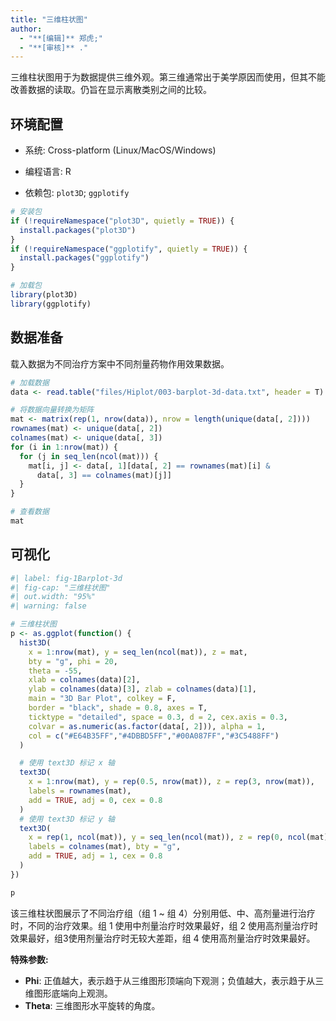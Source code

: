 ```yaml
---
title: "三维柱状图"
author:
  - "**[编辑]** 郑虎;"
  - "**[审核]** ."
---
```


三维柱状图用于为数据提供三维外观。第三维通常出于美学原因而使用，但其不能改善数据的读取。仍旨在显示离散类别之间的比较。

## 环境配置

-   系统: Cross-platform (Linux/MacOS/Windows)

-   编程语言: R

-   依赖包: `plot3D`; `ggplotify`

```r
# 安装包
if (!requireNamespace("plot3D", quietly = TRUE)) {
  install.packages("plot3D")
}
if (!requireNamespace("ggplotify", quietly = TRUE)) {
  install.packages("ggplotify")
}

# 加载包
library(plot3D)
library(ggplotify)
```

## 数据准备

载入数据为不同治疗方案中不同剂量药物作用效果数据。

```r
# 加载数据
data <- read.table("files/Hiplot/003-barplot-3d-data.txt", header = T)

# 将数据向量转换为矩阵
mat <- matrix(rep(1, nrow(data)), nrow = length(unique(data[, 2])))
rownames(mat) <- unique(data[, 2])
colnames(mat) <- unique(data[, 3])
for (i in 1:nrow(mat)) {
  for (j in seq_len(ncol(mat))) {
    mat[i, j] <- data[, 1][data[, 2] == rownames(mat)[i] &
      data[, 3] == colnames(mat)[j]]
  }
}

# 查看数据
mat
```

## 可视化

```r
#| label: fig-1Barplot-3d
#| fig-cap: "三维柱状图"
#| out.width: "95%"
#| warning: false

# 三维柱状图
p <- as.ggplot(function() {
  hist3D(
    x = 1:nrow(mat), y = seq_len(ncol(mat)), z = mat,
    bty = "g", phi = 20,
    theta = -55,
    xlab = colnames(data)[2],
    ylab = colnames(data)[3], zlab = colnames(data)[1],
    main = "3D Bar Plot", colkey = F,
    border = "black", shade = 0.8, axes = T,
    ticktype = "detailed", space = 0.3, d = 2, cex.axis = 0.3,
    colvar = as.numeric(as.factor(data[, 2])), alpha = 1,
    col = c("#E64B35FF","#4DBBD5FF","#00A087FF","#3C5488FF")
  )

  # 使用 text3D 标记 x 轴
  text3D(
    x = 1:nrow(mat), y = rep(0.5, nrow(mat)), z = rep(3, nrow(mat)),
    labels = rownames(mat),
    add = TRUE, adj = 0, cex = 0.8
  )
  # 使用 text3D 标记 y 轴
  text3D(
    x = rep(1, ncol(mat)), y = seq_len(ncol(mat)), z = rep(0, ncol(mat)),
    labels = colnames(mat), bty = "g",
    add = TRUE, adj = 1, cex = 0.8
  )
})

p
```

该三维柱状图展示了不同治疗组（组 1 ~ 组 4）分别用低、中、高剂量进行治疗时，不同的治疗效果。组 1 使用中剂量治疗时效果最好，组 2 使用高剂量治疗时效果最好，组3使用剂量治疗时无较大差距，组 4 使用高剂量治疗时效果最好。

::: callout-tip
**特殊参数: **

- **Phi**: 正值越大，表示趋于从三维图形顶端向下观测；负值越大，表示趋于从三维图形底端向上观测。
- **Theta**: 三维图形水平旋转的角度。
:::


